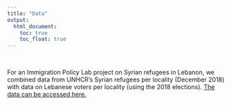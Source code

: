 ```yaml
---
title: "Data"
output:
  html_document:
    toc: true
    toc_float: true
---
```


<br>

For an Immigration Policy Lab project on Syrian refugees in Lebanon, we combined data from UNHCR's Syrian refugees per locality (December 2018) with data on Lebanese voters per locality (using the 2018 elections). [The data can be accessed here.](https://dataverse.harvard.edu/dataset.xhtml?persistentId=doi:10.7910/DVN/YTUPB9)



